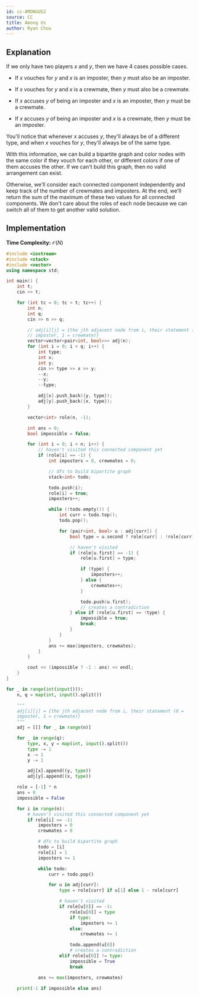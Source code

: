 ```yaml
---
id: cc-AMONGUS2
source: CC
title: Among Us
author: Ryan Chou
---
```


## Explanation
If we only have two players $x$ and $y$, then we have 4 cases possible cases.

* If $x$ vouches for $y$ and $x$ is an imposter, then $y$ must also be an imposter.

* If $x$ vouches for $y$ and $x$ is a crewmate, then $y$ must also be a crewmate.

* If $x$ accuses $y$ of being an imposter and $x$ is an imposter, then $y$ must be a crewmate.

* If $x$ accuses $y$ of being an imposter and $x$ is a crewmate, then $y$ must be an imposter.

You'll notice that whenever $x$ accuses $y$, they'll always be of a different type, and when $x$ vouches for $y$, they'll always be of the same type.

With this information, we can build a bipartite graph and color nodes with the same color if they vouch for each other, or different colors if one of them accuses the other. If we can't build this graph, then no valid arrangement can exist.

Otherwise, we'll consider each connected component independently and keep track of the number of crewmates and imposters. At the end, we'll return the sum of the maximum of these two values for all connected components. We don't care about the roles of each node because we can switch all of them to get another valid solution.

## Implementation
**Time Complexity:** $\mathcal{O}(N)$

<LanguageSection>
<CPPSection>

```cpp
#include <iostream>
#include <stack>
#include <vector>
using namespace std;

int main() {
	int t;
	cin >> t;

	for (int tc = 0; tc < t; tc++) {
		int n;
		int q;
		cin >> n >> q;

		// adj[i][j] = {the jth adjacent node from i, their statement (0 =
		// imposter, 1 = crewmate)}
		vector<vector<pair<int, bool>>> adj(n);
		for (int i = 0; i < q; i++) {
			int type;
			int x;
			int y;
			cin >> type >> x >> y;
			--x;
			--y;
			--type;

			adj[x].push_back({y, type});
			adj[y].push_back({x, type});
		}

		vector<int> role(n, -1);

		int ans = 0;
		bool impossible = false;

		for (int i = 0; i < n; i++) {
			// haven't visited this connected component yet
			if (role[i] == -1) {
				int imposters = 0, crewmates = 0;

				// dfs to build bipartite graph
				stack<int> todo;

				todo.push(i);
				role[i] = true;
				imposters++;

				while (!todo.empty()) {
					int curr = todo.top();
					todo.pop();

					for (pair<int, bool> u : adj[curr]) {
						bool type = u.second ? role[curr] : !role[curr];

						// haven't visited
						if (role[u.first] == -1) {
							role[u.first] = type;

							if (type) {
								imposters++;
							} else {
								crewmates++;
							}

							todo.push(u.first);
							// creates a contradiction
						} else if (role[u.first] == !type) {
							impossible = true;
							break;
						}
					}
				}
				ans += max(imposters, crewmates);
			}
		}

		cout << (impossible ? -1 : ans) << endl;
	}
}
```

</CPPSection>
<PySection>

```py
for _ in range(int(input())):
	n, q = map(int, input().split())

	"""
    adj[i][j] = {the jth adjacent node from i, their statement (0 =
    imposter, 1 = crewmate)}
    """
	adj = [[] for _ in range(n)]

	for _ in range(q):
		type, x, y = map(int, input().split())
		type -= 1
		x -= 1
		y -= 1

		adj[x].append((y, type))
		adj[y].append((x, type))

	role = [-1] * n
	ans = 0
	impossible = False

	for i in range(n):
		# haven't visited this connected component yet
		if role[i] == -1:
			imposters = 0
			crewmates = 0

			# dfs to build bipartite graph
			todo = [i]
			role[i] = 1
			imposters += 1

			while todo:
				curr = todo.pop()

				for u in adj[curr]:
					type = role[curr] if u[1] else 1 - role[curr]

					# haven't visited
					if role[u[0]] == -1:
						role[u[0]] = type
						if type:
							imposters += 1
						else:
							crewmates += 1

						todo.append(u[0])
						# creates a contradiction
					elif role[u[0]] != type:
						impossible = True
						break

			ans += max(imposters, crewmates)

	print(-1 if impossible else ans)
```

</PySection>
</LanguageSection>
